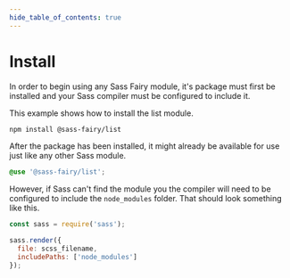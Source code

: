 ```yaml
---
hide_table_of_contents: true
---
```


# Install

In order to begin using any Sass Fairy module, it's package must first be installed and your Sass compiler must be configured to include it.

This example shows how to install the list module.

```sh
npm install @sass-fairy/list
```

After the package has been installed, it might already be available for use just like any other Sass module.

```scss
@use '@sass-fairy/list';
```

However, if Sass can't find the module you the compiler will need to be configured to include the `node_modules` folder. That should look something like this.

```js
const sass = require('sass');

sass.render({
  file: scss_filename,
  includePaths: ['node_modules']
});
```
